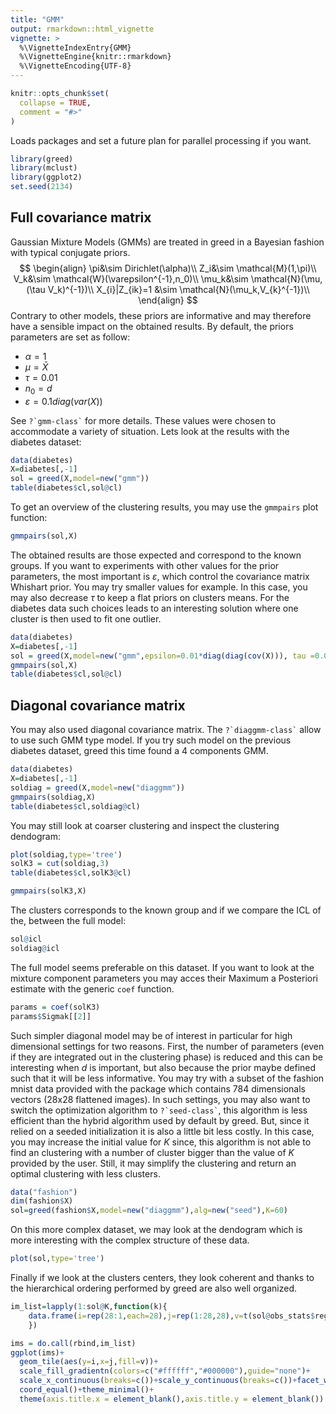 ```yaml
---
title: "GMM"
output: rmarkdown::html_vignette
vignette: >
  %\VignetteIndexEntry{GMM}
  %\VignetteEngine{knitr::rmarkdown}
  %\VignetteEncoding{UTF-8}
---
```


```r
knitr::opts_chunk$set(
  collapse = TRUE,
  comment = "#>"
)
```
Loads packages and set a future plan for parallel processing if you want.
```r
library(greed)
library(mclust)
library(ggplot2)
set.seed(2134)
```

## Full covariance matrix
Gaussian Mixture Models (GMMs) are treated in greed in a Bayesian fashion with typical conjugate priors.
$$
\begin{align}
\pi&\sim Dirichlet(\alpha)\\
Z_i&\sim \mathcal{M}(1,\pi)\\
V_k&\sim \mathcal{W}(\varepsilon^{-1},n_0)\\
\mu_k&\sim \mathcal{N}(\mu,(\tau V_k)^{-1})\\
X_{i}|Z_{ik}=1 &\sim \mathcal{N}(\mu_k,V_{k}^{-1})\\
\end{align}
$$
Contrary to other models, these priors are informative and may therefore have a sensible impact on the obtained results. By default, the priors parameters are set as follow:

- $\alpha=1$
- $\mu=\bar{X}$
- $\tau=0.01$
- $n_0=d$ 
- $\varepsilon=0.1diag(var(X))$

See ``?`gmm-class` `` for more details. These values were chosen to accommodate a variety of situation. Lets look at the results with the diabetes dataset:

```r
data(diabetes)
X=diabetes[,-1]
sol = greed(X,model=new("gmm"))
table(diabetes$cl,sol@cl)
```


To get an overview of the clustering results, you may use the `gmmpairs` plot function:
```r
gmmpairs(sol,X)
```


The obtained results are those expected and correspond to the known groups. If you want to experiments with other values for the prior parameters, the most important is $\varepsilon$, which control the covariance matrix Whishart prior. You may try smaller values for example. In this case, you may also decrease $\tau$ to keep a flat priors on clusters means. For the diabetes data such choices leads to an interesting solution where one cluster is then used to fit one outlier.

```r
data(diabetes)
X=diabetes[,-1]
sol = greed(X,model=new("gmm",epsilon=0.01*diag(diag(cov(X))), tau =0.001))
gmmpairs(sol,X)
table(diabetes$cl,sol@cl)
``` 


## Diagonal covariance matrix

You may also used diagonal covariance matrix. The ``?`diaggmm-class` `` allow to use such GMM type model. If you try such model on the previous diabetes dataset, greed this time found a 4 components GMM.

```r
data(diabetes)
X=diabetes[,-1]
soldiag = greed(X,model=new("diaggmm"))
gmmpairs(soldiag,X)
table(diabetes$cl,soldiag@cl)
```

You may still look at coarser clustering and inspect the clustering dendogram:
```r
plot(soldiag,type='tree')
solK3 = cut(soldiag,3)
table(diabetes$cl,solK3@cl)
```


```r
gmmpairs(solK3,X)
```

The clusters corresponds to the known group and if we compare the ICL of the, between the full model:
```r
sol@icl
soldiag@icl
```

The full model seems preferable on this dataset. If you want to look at the mixture component parameters you may acces their Maximum a Posteriori estimate with the generic `coef` function.
```r
params = coef(solK3)
params$Sigmak[[2]]
```


Such simpler diagonal model may be of interest in particular for high dimensional settings for two reasons. First, the number of parameters (even if they are integrated out in the clustering phase) is reduced and this can be interesting when $d$ is important, but also because the prior maybe defined such that it will be less informative. You may try with a subset of the fashion mnist data provided with the package which contains 784 dimensionals vectors (28x28 flattened images). In such settings, you may also want to switch the optimization algorithm to `` ?`seed-class` ``, this algorithm is less efficient than the hybrid algorithm used by default by greed. But, since it relied on a seeded initialization it is also a little bit less costly. In this case, you may increase the initial value for $K$ since, this algorithm is not able to find an clustering with a number of cluster bigger than the value of $K$ provided by the user. Still, it may simplify the clustering and return an optimal clustering with less clusters.    

```r
data("fashion")
dim(fashion$X)
sol=greed(fashion$X,model=new("diaggmm"),alg=new("seed"),K=60)
```

On this more complex dataset, we may look at the dendogram which is more interesting with the complex structure of these data.

```r
plot(sol,type='tree')
```

Finally if we look at the clusters centers, they look coherent and thanks to the hierarchical ordering performed by greed are also well organized.

```r
im_list=lapply(1:sol@K,function(k){
    data.frame(i=rep(28:1,each=28),j=rep(1:28,28),v=t(sol@obs_stats$regs[[k]]$m),k=k)
    })

ims = do.call(rbind,im_list)
ggplot(ims)+
  geom_tile(aes(y=i,x=j,fill=v))+
  scale_fill_gradientn(colors=c("#ffffff","#000000"),guide="none")+
  scale_x_continuous(breaks=c())+scale_y_continuous(breaks=c())+facet_wrap(~k)+
  coord_equal()+theme_minimal()+
  theme(axis.title.x = element_blank(),axis.title.y = element_blank())
```

